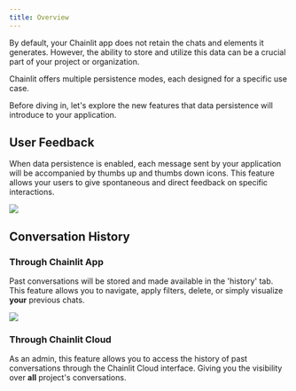 ```yaml
---
title: Overview
---
```


By default, your Chainlit app does not retain the chats and elements it generates. However, the ability to store and utilize this data can be a crucial part of your project or organization.

Chainlit offers multiple persistence modes, each designed for a specific use case.

Before diving in, let's explore the new features that data persistence will introduce to your application.

## User Feedback

When data persistence is enabled, each message sent by your application will be accompanied by thumbs up and thumbs down icons. This feature allows your users to give spontaneous and direct feedback on specific interactions.

<Frame caption="Human feedback">
  <img src="/images/human-feedback.gif" />
</Frame>

## Conversation History

### Through Chainlit App

Past conversations will be stored and made available in the 'history' tab. This feature allows you to navigate, apply filters, delete, or simply visualize **your** previous chats.

<Frame caption="Conversation history">
  <img src="/images/history.gif" />
</Frame>

### Through Chainlit Cloud

As an admin, this feature allows you to access the history of past conversations through the Chainlit Cloud interface. Giving you the visibility over **all** project's conversations. 
